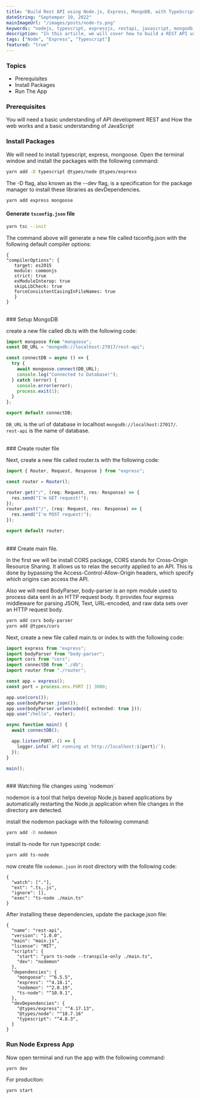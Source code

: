 ```yaml
---
title: "Build Rest API using Node.js, Express, MongoDB, with TypeScript"
dateString: "Septemper 19, 2022"
mainImageUrl: "/images/posts/node-ts.png"
keywords: "nodejs, typescript, expressjs, restapi, javascript, mongodb, mongoose"
description: "In this article, we will cover how to build a REST API using NodeJS, Express, MongoDB, and Typescript."
tags: ["Node", "Express", "Typescript"]
featured: "true"
---
```


### Topics

- Prerequisites
- Install Packages
- Run The App

### Prerequisites

You will need a basic understanding of API development REST and
How the web works and a basic understanding of JavaScript

### Install Packages

We will need to install typescript, express, mongoose.
Open the terminal window and install the packages with the following command:

```bash
yarn add -D typescript @types/node @types/express
```

The -D flag, also known as the --dev flag, is a specification for the package manager to install these libraries as devDependencies.

```bash
yarn add express mongoose
```

#### Generate `tsconfig.json` file

```bash
yarn tsc --init
```

The command above will generate a new file called tsconfig.json with the following default compiler options:

```
{
"compilerOptions": {
   target: es2015
   module: commonjs
   strict: true
   esModuleInterop: true
   skipLibCheck: true
   forceConsistentCasingInFileNames: true
   }
}
```

<br />
### Setup MongoDB

create a new file called db.ts with the following code:

```typescript
import mongoose from "mongoose";
const DB_URL = "mongodb://localhost:27017/rest-api";

const connectDB = async () => {
  try {
    await mongoose.connect(DB_URL);
    console.log("Connected to Database!");
  } catch (error) {
    console.error(error);
    process.exit(1);
  }
};

export default connectDB;
```

`DB_URL` is the url of database in localhost `mongodb://localhost:27017/`.<br />
`rest-api` is the name of database.

<br />
### Create router file

Next, create a new file called router.ts with the following code:

```typescript
import { Router, Request, Response } from "express";

const router = Router();

router.get("/", (req: Request, res: Response) => {
  res.send("I'm GET request!");
});
router.post("/", (req: Request, res: Response) => {
  res.send("I'm POST request!");
});

export default router;
```

<br />
### Create main file.

In the first we will be install CORS package, CORS stands for
Cross-Origin Resource Sharing. It allows us to relax the security applied to an API.
This is done by bypassing the Access-Control-Allow-Origin headers, which specify
which origins can access the API.

Also we will need BodyParser, body-parser is an npm module used to process data sent in an HTTP request body. It provides four express middleware for parsing JSON, Text, URL-encoded, and raw data sets over an HTTP request body.

```bash
yarn add cors body-parser
yarn add @types/cors
```

Next, create a new file called main.ts or index.ts with the following code:

```typescript
import express from "express";
import bodyParser from "body-parser";
import cors from "cors";
import connectDB from "./db";
import router from "./router";

const app = express();
const port = process.env.PORT || 3000;

app.use(cors());
app.use(bodyParser.json());
app.use(bodyParser.urlencoded({ extended: true }));
app.use("/hello", router);

async function main() {
  await connectDB();

  app.listen(PORT, () => {
    logger.info(`API running at http://localhost:${port}/`);
  });
}

main();
```

<br />
### Watching file changes using `nodemon`

nodemon is a tool that helps develop Node.js based applications by automatically restarting the Node.js application when file changes in the directory are detected.

install the nodemon package with the following command:

```bash
yarn add -D nodemon
```

install ts-node for run typescript code:

```bash
yarn add ts-node

```

now create file `nodemon.json` in root directory with the following code:

```
{
  "watch": ["."],
  "ext": ".ts,.js",
  "ignore": [],
  "exec": "ts-node ./main.ts"
}
```

After installing these dependencies, update the package.json file:

```
{
  "name": "rest-api",
  "version": "1.0.0",
  "main": "main.js",
  "license": "MIT",
  "scripts": {
    "start": "yarn ts-node --transpile-only ./main.ts",
    "dev": "nodemon"
  },
  "dependencies": {
    "mongoose": "^6.5.5",
    "express": "^4.18.1",
    "nodemon": "^2.0.19",
    "ts-node": "^10.9.1",
  },
  "devDependencies": {
    "@types/express": "^4.17.13",
    "@types/node": "^18.7.16"
    "typescript": "^4.8.3",
  }
}
```

### Run Node Express App

Now open terminal and run the app with the following command:

```bash
yarn dev
```

For produciton:

```bash
yarn start
```
